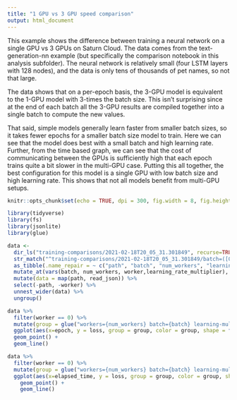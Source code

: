 ```yaml
---
title: "1 GPU vs 3 GPU speed comparison"
output: html_document
---
```


This example shows the difference between training a neural network on a single GPU vs 3 GPUs on Saturn Cloud. The data comes from the text-generation-nn example (but specifically the comparison notebook in this analysis subfolder). The neural network is relatively small (four LSTM layers with 128 nodes), and the data is only tens of thousands of pet names, so not that large.

The data shows that on a per-epoch basis, the 3-GPU model is equivalent to the 1-GPU model with 3-times the batch size. This isn't surprising since at the end of each batch all the 3-GPU results are compiled together into a single batch to compute the new values.

That said, simple models generally learn faster from smaller batch sizes, so it takes fewer epochs for a smaller batch size model to train. Here we can see that the model does best with a small batch and high learning rate. Further, from the time based graph, we can see that the cost of communicating between the GPUs is sufficiently high that each epoch trains quite a bit slower in the multi-GPU case. Putting this all together, the best configuration for this model is a single GPU with low batch size and high learning rate. This shows that not all models benefit from multi-GPU setups.


```r
knitr::opts_chunk$set(echo = TRUE, dpi = 300, fig.width = 8, fig.height = 6)
```

```r
library(tidyverse)
library(fs)
library(jsonlite)
library(glue)
```

```r
data <- 
  dir_ls("training-comparisons/2021-02-18T20_05_31.301849", recurse=TRUE, regexp = ".json$") %>%
  str_match("^training-comparisons/2021-02-18T20_05_31.301849/batch=([0-9]+)\\&num_workers=([0-9]+)\\&learning_rate_multiplier=([0-9\\.]+)/logs/data_([0-9])+_.*") %>%
  as_tibble(.name_repair = ~ c("path", "batch", "num_workers", "learning_rate_multiplier", "worker")) %>%
  mutate_at(vars(batch, num_workers, worker,learning_rate_multiplier), as.numeric) %>%
  mutate(data = map(path, read_json)) %>%
  select(-path, -worker) %>%
  unnest_wider(data) %>%
  ungroup()
```


```r
data %>%
  filter(worker == 0) %>%
  mutate(group = glue("workers={num_workers} batch={batch} learning-multi={learning_rate_multiplier}")) %>%
  ggplot(aes(x=epoch, y = loss, group = group, color = group, shape = factor(num_workers))) +
  geom_point() +
  geom_line()
```

```r
data %>%
  filter(worker == 0) %>%
  mutate(group = glue("workers={num_workers} batch={batch} learning-multi={learning_rate_multiplier}")) %>%
  ggplot(aes(x=elapsed_time, y = loss, group = group, color = group, shape = factor(num_workers))) +
    geom_point() +
    geom_line()
```
